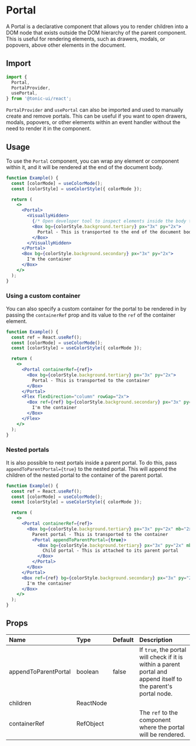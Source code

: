 # Portal

A Portal is a declarative component that allows you to render children into a DOM node that exists outside the DOM hierarchy of the parent component. This is useful for rendering elements, such as drawers, modals, or popovers, above other elements in the document.

## Import

```js
import {
  Portal,
  PortalProvider,
  usePortal,
} from '@tonic-ui/react';
```

`PortalProvider` and `usePortal` can also be imported and used to manually create and remove portals. This can be useful if you want to open drawers, modals, popovers, or other elements within an event handler without the need to render it in the component.

## Usage

To use the `Portal` component, you can wrap any element or component within it, and it will be rendered at the end of the document body.

```jsx
function Example() {
  const [colorMode] = useColorMode();
  const [colorStyle] = useColorStyle({ colorMode });

  return (
    <>
      <Portal>
        <VisuallyHidden>
          {/* Open developer tool to inspect elements inside the body tag */}
          <Box bg={colorStyle.background.tertiary} px="3x" py="2x">
            Portal - This is transported to the end of the document body
          </Box>
        </VisuallyHidden>
      </Portal>
      <Box bg={colorStyle.background.secondary} px="3x" py="2x">
        I'm the container
      </Box>
    </>
  );
}
```

### Using a custom container

You can also specify a custom container for the portal to be rendered in by passing the `containerRef` prop and its value to the `ref` of the container element.

```jsx
function Example() {
  const ref = React.useRef();
  const [colorMode] = useColorMode();
  const [colorStyle] = useColorStyle({ colorMode });

  return (
    <>
      <Portal containerRef={ref}>
        <Box bg={colorStyle.background.tertiary} px="3x" py="2x">
          Portal - This is transported to the container
        </Box>
      </Portal>
      <Flex flexDirection="column" rowGap="2x">
        <Box ref={ref} bg={colorStyle.background.secondary} px="3x" py="2x">
          I'm the container
        </Box>
      </Flex>
    </>
  );
}
```

### Nested portals

It is also possible to nest portals inside a parent portal. To do this, pass `appendToParentPortal={true}` to the nested portal. This will append the children of the nested portal to the container of the parent portal.

```jsx
function Example() {
  const ref = React.useRef();
  const [colorMode] = useColorMode();
  const [colorStyle] = useColorStyle({ colorMode });

  return (
    <>
      <Portal containerRef={ref}>
        <Box bg={colorStyle.background.tertiary} px="3x" py="2x" mb="2x">
          Parent portal - This is transported to the container
          <Portal appendToParentPortal={true}>
            <Box bg={colorStyle.background.tertiary} px="3x" py="2x" mb="2x">
              Child portal - This is attached to its parent portal
            </Box>
          </Portal>
        </Box>
      </Portal>
      <Box ref={ref} bg={colorStyle.background.secondary} px="3x" py="2x">
        I'm the container
      </Box>
    </>
  );
}
```

## Props

| Name | Type | Default | Description |
| :--- | :--- | :------ | :---------- |
| appendToParentPortal | boolean | false | If `true`, the portal will check if it is within a parent portal and append itself to the parent's portal node. |
| children | ReactNode | | |
| containerRef | RefObject | | The `ref` to the component where the portal will be rendered. |
